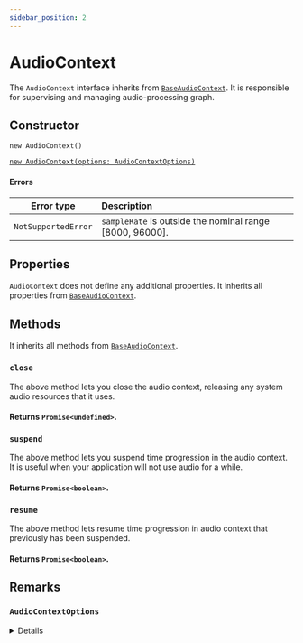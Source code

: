 ```yaml
---
sidebar_position: 2
---
```


# AudioContext

The `AudioContext` interface inherits from [`BaseAudioContext`](/docs/core/base-audio-context).
It is responsible for supervising and managing audio-processing graph.

## Constructor

`new AudioContext()`

[`new AudioContext(options: AudioContextOptions)`](/docs/core/audio-context#audiocontextoptions)

#### Errors

| Error type | Description |
| :---: | :---- |
| `NotSupportedError` | `sampleRate` is outside the nominal range [8000, 96000]. |

## Properties

`AudioContext` does not define any additional properties.
It inherits all properties from [`BaseAudioContext`](/docs/core/base-audio-context#properties).


## Methods

It inherits all methods from [`BaseAudioContext`](/docs/core/base-audio-context#methods).

### `close`

The above method lets you close the audio context, releasing any system audio resources that it uses.

#### Returns `Promise<undefined>`.

### `suspend`

The above method lets you suspend time progression in the audio context.
It is useful when your application will not use audio for a while.

#### Returns `Promise<boolean>`.

### `resume`

The above method lets resume time progression in audio context that previously has been suspended.

#### Returns `Promise<boolean>`.


## Remarks

### `AudioContextOptions`

<details>

`AudioContextOptions` is a dictionary object, which specifies sample rate for the new context.

```jsx
interface AudioContextOptions {
  sampleRate: number;
}
```
</details>
